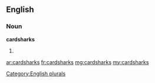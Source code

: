 ==English==

===Noun===
'''cardsharks'''

# {{plural of|cardshark}}

[[Category:English plurals]]

[[ar:cardsharks]]
[[fr:cardsharks]]
[[mg:cardsharks]]
[[my:cardsharks]]